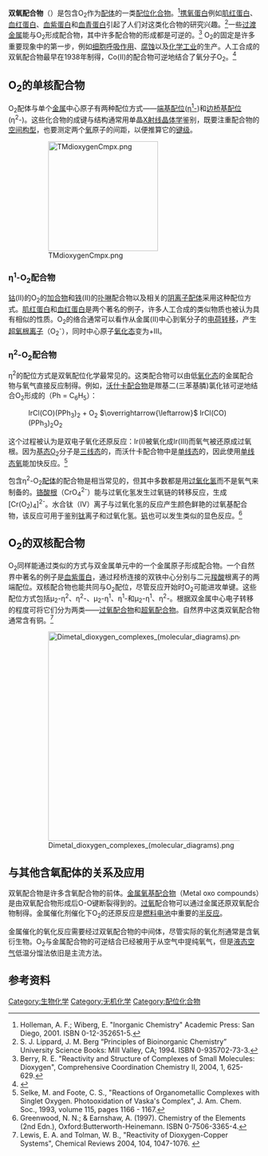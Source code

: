 '''双氧配合物'''（{{lang-en|Dioxygen complex}}）是包含O<sub>2</sub>作为[[配体|配体]]的一类[[配位化合物|配位化合物]]。<ref>Holleman, A. F.; Wiberg, E. "Inorganic Chemistry" Academic Press: San Diego, 2001. ISBN 0-12-352651-5.</ref>[[携氧蛋白|携氧蛋白]]例如[[肌红蛋白|肌红蛋白]]、[[血红蛋白|血红蛋白]]、[[血紫蛋白|血紫蛋白]]和[[血青蛋白|血青蛋白]]引起了人们对这类化合物的研究兴趣。<ref>S. J. Lippard, J. M. Berg “Principles of Bioinorganic Chemistry” University Science Books: Mill Valley, CA; 1994.  ISBN 0-935702-73-3.</ref>一些[[过渡金属|过渡金属]]能与O<sub>2</sub>形成配合物，其中许多配合物的形成都是可逆的。<ref>Berry, R. E. "Reactivity and Structure of Complexes of Small Molecules: Dioxygen", Comprehensive Coordination Chemistry II, 2004, 1, 625-629.</ref> O<sub>2</sub>的固定是许多重要现象中的第一步，例如[[细胞|细胞]][[呼吸作用|呼吸作用]]、[[腐蚀|腐蚀]]以及[[化学工业|化学工业]]的生产。人工合成的双氧配合物最早在1938年制得，Co(II)的配合物可逆地结合了氧分子O<sub>2</sub>。<ref>{{cite journal | author = Tokuichi Tsumaki | title = Nebenvalenzringverbindungen. IV. Über einige innerkomplexe Kobaltsalze der [[Salen_ligand|Oxyaldimine]] | journal = [[Bulletin_of_the_Chemical_Society_of_Japan|Bulletin of the Chemical Society of Japan]] | year = 1938 | volume = 13 | pages = 252–260 | doi = 10.1246/bcsj.13.252}}</ref>

==O<sub>2</sub>的单核配合物==
O<sub>2</sub>配体与单个[[金属|金属]]中心原子有两种配位方式——[[端基配位|端基配位]]([[哈普托数|η<sup>1</sup>-]])和[[边桥基配位|边桥基配位]](η<sup>2</sup>-)。这些化合物的成键与结构通常用单晶[[X射线晶体学|X射线晶体学]]鉴别，既要注重配合物的[[空间构型|空间构型]]，也要测定两个[[氧|氧]]原子的间距，以便推算它的[[键级|键级]]。
:[[Image:TMdioxygenCmpx.png|220px]]

===η<sup>1</sup>-O<sub>2</sub>配合物===
[[钴|钴]](II)的O<sub>2</sub>的[[加合物|加合物]]和[[铁|铁]](II)的[[卟啉|卟啉]]配合物以及相关的[[阴离子|阴离子]][[配体|配体]]采用这种配位方式。[[肌红蛋白|肌红蛋白]]和[[血红蛋白|血红蛋白]]是两个著名的例子，许多人工合成的类似物质也被认为具有相似的性质。O<sub>2</sub>的络合通常可以看作从金属(II)中心到氧分子的[[电荷转移|电荷转移]]，产生[[超氧根离子|超氧根离子]]（O<sub>2</sub><sup>-</sup>），同时中心原子[[氧化态|氧化态]]变为+III。

===η<sup>2</sup>-O<sub>2</sub>配合物===
η<sup>2</sup>的配位方式是双氧配位化学最常见的。这类配合物可以由低[[氧化态|氧化态]]的金属配合物与氧气直接反应制得。例如，[[羰基二(三苯基膦)氯化铱|沃什卡配合物]]是羰基二(三苯基膦)氯化铱可逆地结合O<sub>2</sub>形成的（Ph = C<sub>6</sub>H<sub>5</sub>）：
:IrCl(CO)(PPh<sub>3</sub>)<sub>2</sub>  +  O<sub>2</sub>  <math>\overrightarrow{\leftarrow}</math>   IrCl(CO)(PPh<sub>3</sub>)<sub>2</sub>O<sub>2</sub>
这个过程被认为是双电子氧化还原反应：Ir(I)被氧化成Ir(III)而氧气被还原成过氧根。因为[[基态|基态]]O<sub>2</sub>分子是[[三线态|三线态]]的，而沃什卡配合物中是[[单线态|单线态]]的，因此使用[[单线态氧|单线态氧]]能加快反应。<ref>Selke, M. and Foote, C. S., "Reactions of Organometallic Complexes with Singlet Oxygen. Photooxidation of Vaska's Complex", J. Am. Chem. Soc., 1993, volume 115, pages 1166 - 1167.{{DOI|10.1021/ja00056a061}}</ref>

包含η<sup>2</sup>-O<sub>2</sub>[[配体|配体]]的配合物是相当常见的，但其中多数都是用[[过氧化氢|过氧化氢]]而不是氧气来制备的。[[铬酸根|铬酸根]]（CrO<sub>4</sub><sup>2-</sup>）能与过氧化氢发生过氧链的转移反应，生成[Cr(O<sub>2</sub>)<sub>4</sub>]<sup>2-</sup>。水合钛（IV）离子与过氧化氢的反应产生颜色鲜艳的过氧基配合物，该反应可用于鉴别[[钛|钛]]离子和过氧化氢。[[钒|钒]]也可以发生类似的显色反应。<ref>Greenwood, N. N.; & Earnshaw, A. (1997). Chemistry of the Elements (2nd Edn.), Oxford:Butterworth-Heinemann. ISBN 0-7506-3365-4.</ref>

==O<sub>2</sub>的双核配合物==
O<sub>2</sub>同样能通过类似的方式与双金属单元中的一个金属原子形成配合物。一个自然界中著名的例子是[[血紫蛋白|血紫蛋白]]，通过羟桥连接的双铁中心分别与二元[[羧酸|羧酸]]根离子的两端配位。双核配合物也能共同与O<sub>2</sub>配位，尽管反应开始时O<sub>2</sub>可能进攻单键。这些配位方式包括μ<sub>2</sub>-η<sup>2</sup>、η<sup>2</sup>-、μ<sub>2</sub>-η<sup>1</sup>、η<sup>1</sup>-和μ<sub>2</sub>-η<sup>1</sup>、η<sup>2</sup>-。根据双金属中心电子转移的程度可将它们分为两类——[[过氧配合物|过氧配合物]]和[[超氧配合物|超氧配合物]]。自然界中这类双氧配合物通常含有铜。<ref>Lewis, E. A. and Tolman, W. B., "Reactivity of Dioxygen-Copper Systems", Chemical Reviews 2004, 104, 1047-1076. {{DOI|10.1021/cr020633r}}</ref>
:[[Image:Dimetal_dioxygen_complexes_(molecular_diagrams).png|420px]]

==与其他含氧配体的关系及应用==
双氧配合物是许多含氧配合物的前体。[[金属氧基配合物|金属氧基配合物]]（Metal oxo compounds）是由双氧配合物形成后O-O键断裂得到的。[[有机过氧化物|过氧]]配合物可以通过金属还原双氧配合物制得。金属催化剂催化下O<sub>2</sub>的还原反应是[[燃料电池|燃料电池]]中重要的[[半反应|半反应]]。

金属催化的氧化反应需要经过双氧配合物的中间体，尽管实际的氧化剂通常是含氧衍生物。O<sub>2</sub>与金属配合物的可逆结合已经被用于从空气中提纯氧气，但是[[液态空气|液态空气]]低温分馏法依旧是主流方法。

== 参考资料 ==
{{reflist}}

[[Category:生物化学|Category:生物化学]]
[[Category:无机化学|Category:无机化学]]
[[Category:配位化合物|Category:配位化合物]]